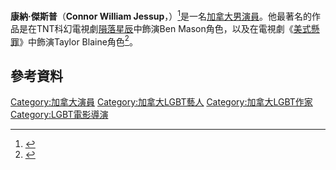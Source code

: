 {{Infobox person
| name = Connor Jessup
| image = Connor Jessup 2013.jpg
| image_size = 220px
| caption = 
| birth_date = {{Birth date and age|mf=yes|1994|6|23}}
| birth_place = [[加拿大|加拿大]][[安大略省|安大略省]][[多倫多|多倫多]]
| occupation = 演員
| years_active = 2005–現在
}}
'''康納·傑斯普'''（'''Connor William Jessup'''，{{bd|1994年|6月23日}}）<ref>{{cite web |url=http://connorjessup.org/connor-jessup/biography |title=Connor Jessup Biography |accessdate=2016-03-21 |archive-date=2013-11-13 |archive-url=https://web.archive.org/web/20131113074938/http://connorjessup.org/connor-jessup/biography/ |dead-url=yes }}</ref>是一名[[加拿大|加拿大]][[男演員|男演員]]。他最著名的作品是在TNT科幻電視劇[[隕落星辰|隕落星辰]]中飾演Ben Mason角色，以及在電視劇《[[美式懸罪|美式懸罪]]》中飾演Taylor Blaine角色<ref name=alien-game>{{Cite web|last=|first=|authorlink=Eric|coauthors=|title=Connor Jessup Opens Up About Noah Wyle, Alien Invasions and Game Of Thrones|publisher=DaemonsTV|year=2011|url=http://www.daemonstv.com/2011/06/17/exclusive-interview-falling-skies-connor-jessup-opens-up-about-noah-wyle-alien-invasions-and-game-of-thrones/|accessdate=August 10, 2011|archive-date=2011-09-16|archive-url=https://web.archive.org/web/20110916154731/http://www.daemonstv.com/2011/06/17/exclusive-interview-falling-skies-connor-jessup-opens-up-about-noah-wyle-alien-invasions-and-game-of-thrones/|dead-url=yes}}</ref>。

==參考資料==
{{Reflist}}
[[Category:加拿大演員|Category:加拿大演員]]
[[Category:加拿大LGBT藝人|Category:加拿大LGBT藝人]]
[[Category:加拿大LGBT作家|Category:加拿大LGBT作家]]
[[Category:LGBT電影導演|Category:LGBT電影導演]]